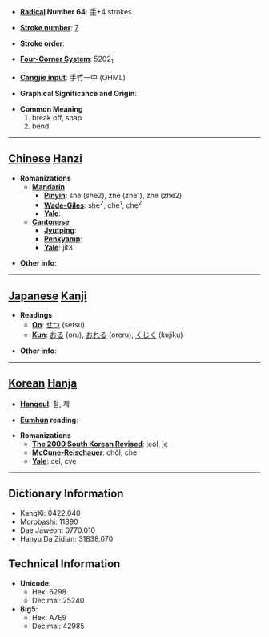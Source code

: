 * '''[[Wiktionary:Chinese radical index| Radical]] Number 64''': [[Wiktionary:Chinese radical index 手|手]]+4 strokes

* '''[[Wiktionary:Chinese total strokes index|Stroke number]]''': [[Wiktionary:Chinese total strokes index 7|7]]

* '''Stroke order''': 

* '''[[Wiktionary:Chinese four corner index|Four-Corner System]]''': 5202<sub>1</sub>

* '''[[Wiktionary:Chinese Cangjie index|Cangjie input]]''': 手竹一中 (QHML)

* '''Graphical Significance and Origin''': 

* '''Common Meaning'''
*#break off, snap
*# bend


----

== [[Chinese]] [[Hanzi]] ==

* '''Romanizations'''
** '''[[Mandarin]]'''
*** '''[[Pinyin]]''': shé (she2), zhē (zhe1), zhé (zhe2)
*** '''[[Wade-Giles]]''': she<sup>2</sup>, che<sup>1</sup>, che<sup>2</sup>
*** '''[[Yale]]''': 
** '''[[Cantonese]]'''
*** '''[[Jyutping]]''':
*** '''[[Penkyamp]]''': 
*** '''[[Yale]]''': jit3

* '''Other info''': 

----

== [[Japanese]] [[Kanji]] ==

* '''Readings'''
** '''[[On]]''': [[せつ]] (setsu)
** '''[[Kun]]''': [[おる]] (oru), [[おれる]] (oreru), [[くじく]] (kujiku)

* '''Other info''':  

----

== [[Korean]] [[Hanja]] ==

* '''[[Hangeul]]''': 절, 제

* '''[[Eumhun]] reading''': 

* '''Romanizations'''
** '''[[The 2000 South Korean Revised Romanization|The 2000 South Korean Revised]]''': jeol, je
** '''[[McCune-Reischauer]]''': chŏl, che
** '''[[Yale]]''': cel, cye

----

== Dictionary Information ==

* KangXi: 0422.040
* Morobashi: 11890
* Dae Jaweon: 0770.010
* Hanyu Da Zidian: 31838.070

== Technical Information ==

* '''Unicode''':
** Hex: 6298
** Decimal: 25240
* '''Big5''':
** Hex: A7E9
** Decimal: 42985